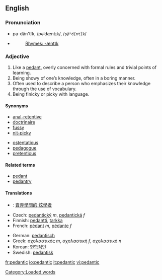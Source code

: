 ==English==

===Pronunciation===
*pa-dăn'tĭk, /pəˈdæntɪk/, /<tt>p@"d{ntIk</tt>/
*{{audio|en-us-pedantic.ogg|Audio (US)}}
*:[[Rhymes:English:-æntɪk|Rhymes: -æntɪk]]

===Adjective===
{{en-adj-more}}

# Like a [[pedant]], overly concerned with formal rules and trivial points of learning.
# Being showy of one’s knowledge, often in a boring manner.
# Often used to describe a person who emphasizes their knowledge through the use of vocabulary.
# Being finicky or picky with language.

====Synonyms====
{{top}}
*[[anal-retentive]]
*[[doctrinaire]]
*[[fussy]]
*[[nit-picky]]
{{mid}}
*[[ostentatious]]
*[[pedagogue]]
*[[pretentious]]
{{bottom}}

====Related terms====
*[[pedant]]
*[[pedantry]]

====Translations====
{{top}}
*{{ttbc|Chinese}}: [[賣弄學問的;炫學者]]
*Czech: [[pedantický]] ''m'', [[pedantická]] ''f''
*Finnish: [[pedantti]], [[tarkka]]
*French: [[pédant]] ''m'', [[pédante]] ''f''
{{mid}}
*German: [[pedantisch]]
*Greek: [[σχολαστικός]] ''m'', [[σχολαστική]] ''f'', [[σχολαστικό]] ''n''
*Korean: [[현학적인]]
*Swedish: [[pedantisk]]
{{bottom}}

[[Category:Loaded words]]

[[fr:pedantic]]
[[io:pedantic]]
[[it:pedantic]]
[[vi:pedantic]]